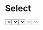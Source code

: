 

<Meta title="Design System|Select" component={Select} />

# Select

<Preview>
  <Story name="default">
    <Select items={[{ value: 'foo' }, { value: 'bar' }, { value: 'baz' }]} />
  </Story>
</Preview>

<Props of={Select} />

## Usage

Select represents a control that provides a menu of options.

### Error

<Preview>
  <Story name="error">
    <Select
      items={[{ value: 'foo' }, { value: 'bar' }, { value: 'baz' }]}
      error
    />
  </Story>
</Preview>

### Loading

<Preview>
  <Story name="loading">
    <Select
      items={[{ value: 'foo' }, { value: 'bar' }, { value: 'baz' }]}
      loading
    />
  </Story>
</Preview>

### Disabled

<Preview>
  <Story name="disabled">
    <Select
      items={[{ value: 'foo' }, { value: 'bar' }, { value: 'baz' }]}
      disabled
    />
  </Story>
</Preview>

### Playground

Experiment with this story with Knobs addon in Canvas mode.

<Story name="knobs" decorators={[withKnobs]}>
  <Select
    label="Label"
    loading={boolean('loading')}
    disabled={boolean('disabled')}
    error={boolean('error')}
    items={[{ value: 'foo' }, { value: 'bar' }, { value: 'baz' }]}
  />
</Story>
